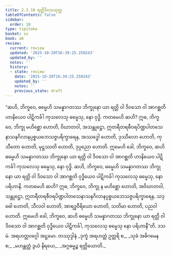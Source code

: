 ```yaml
---
title: 2.3.10 ရတ္တိဒိဝသသုတ္တ
tableOfContents: false
sidebar:
  order: 10
type: tipitaka
basket: su
book: a6
review:
  current: review
  updated: '2025-10-20T16:39:25.258243'
  updated_by: ''
  notes: ''
  history:
  - state: review
    date: '2025-10-20T16:39:25.258243'
    updated_by: ''
    notes: ''
    previous_state: draft
---
```



<DynamicBreadcrumb />


<ReviewStatus review={frontmatter.review} showDetails={true} />

<HypothesisAnnotation frontmatter={frontmatter} />

<Division number="84" book="a6" e="ch" v="16" p="378">

<Paragraph number="678" book="a6">
“ဆဟိ, ဘိက္ခဝေ, ဓမ္မေဟိ သမန္နာဂတဿ ဘိက္ခုနော ယာ ရတ္တိ ဝါ ဒိဝသော ဝါ အာဂစ္ဆတိ ဟာနိယေဝ ပါဋိကင်္ခါ ကုသလေသု ဓမ္မေသု, နော ဝုဒ္ဓိ. ကတမေဟိ ဆဟိ? ဣဓ, ဘိက္ခဝေ, ဘိက္ခု မဟိစ္ဆော ဟောတိ, ဝိဃာတဝါ, အသန္တုဋ္ဌော, ဣတရီတရစီဝရပိဏ္ဍပါတသေနာသနဂိလာနပ္ပစ္စယဘေသဇ္ဇပရိက္ခာရေန, အဿဒ္ဓေါ ဟောတိ, ဒုဿီလော ဟောတိ, ကုသီတော ဟောတိ, မုဋ္ဌဿတိ ဟောတိ, ဒုပ္ပညော ဟောတိ. ဣမေဟိ ခေါ, ဘိက္ခဝေ, ဆဟိ ဓမ္မေဟိ သမန္နာဂတဿ ဘိက္ခုနော ယာ ရတ္တိ ဝါ ဒိဝသော ဝါ အာဂစ္ဆတိ ဟာနိယေဝ ပါဋိကင်္ခါ ကုသလေသု ဓမ္မေသု, နော ဝုဒ္ဓိ.
</Paragraph>

<Paragraph number="679" book="a6">
ဆဟိ, ဘိက္ခဝေ, ဓမ္မေဟိ သမန္နာဂတဿ ဘိက္ခုနော ယာ ရတ္တိ ဝါ ဒိဝသော ဝါ အာဂစ္ဆတိ ဝုဒ္ဓိယေဝ ပါဋိကင်္ခါ ကုသလေသု ဓမ္မေသု, နော ပရိဟာနိ. ကတမေဟိ ဆဟိ? ဣဓ, ဘိက္ခဝေ, ဘိက္ခု န မဟိစ္ဆော ဟောတိ, အဝိဃာတဝါ, သန္တုဋ္ဌော, ဣတရီတရစီဝရပိဏ္ဍပါတသေနာသနဂိလာနပ္ပစ္စယဘေသဇ္ဇပရိက္ခာရေန, သဒ္ဓေါ ဟောတိ, သီလဝါ ဟောတိ, အာရဒ္ဓဝီရိယော ဟောတိ, သတိမာ ဟောတိ, ပညဝါ ဟောတိ. ဣမေဟိ ခေါ, ဘိက္ခဝေ, ဆဟိ ဓမ္မေဟိ သမန္နာဂတဿ ဘိက္ခုနော ယာ ရတ္တိ ဝါ ဒိဝသော ဝါ အာဂစ္ဆတိ ဝုဒ္ဓိယေဝ ပါဋိကင်္ခါ, ကုသလေသု ဓမ္မေသု နော ပရိဟာနီ”တိ.

</Paragraph>
</Division>

<Paragraph number="680" type="center" book="a6">
ဒသမံ.



</Paragraph>

<Paragraph number="681" type="center" book="a6">
အရဟတ္တဝဂ္ဂေါ အဋ္ဌမော.



</Paragraph>

<Paragraph number="682" type="center" book="a6">
တဿုဒ္ဒါနံ


</Paragraph>

<Paragraph number="683" type="verses" book="a6">
_ဒုက္ခံ အရဟတ္တံ ဥတ္တရိ စ,_  
_သုခံ အဓိဂမေန စ;_  
_မဟန္တတ္တံ ဒွယံ နိရယေ,_  
_အဂ္ဂဓမ္မဉ္စ ရတ္တိယောတိ._
</Paragraph>